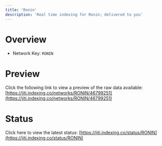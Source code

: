 ```yaml
---
title: 'Ronin'
description: 'Real time indexing for Ronin; delivered to you'
---
```


# Overview
- Network Key: `RONIN`

# Preview
Click the following link to view a preview of the raw data available: [https://jiti.indexing.co/networks/RONIN/46799251](https://jiti.indexing.co/networks/RONIN/46799251)

# Status
Click here to view the latest status: [https://jiti.indexing.co/status/RONIN](https://jiti.indexing.co/status/RONIN)
